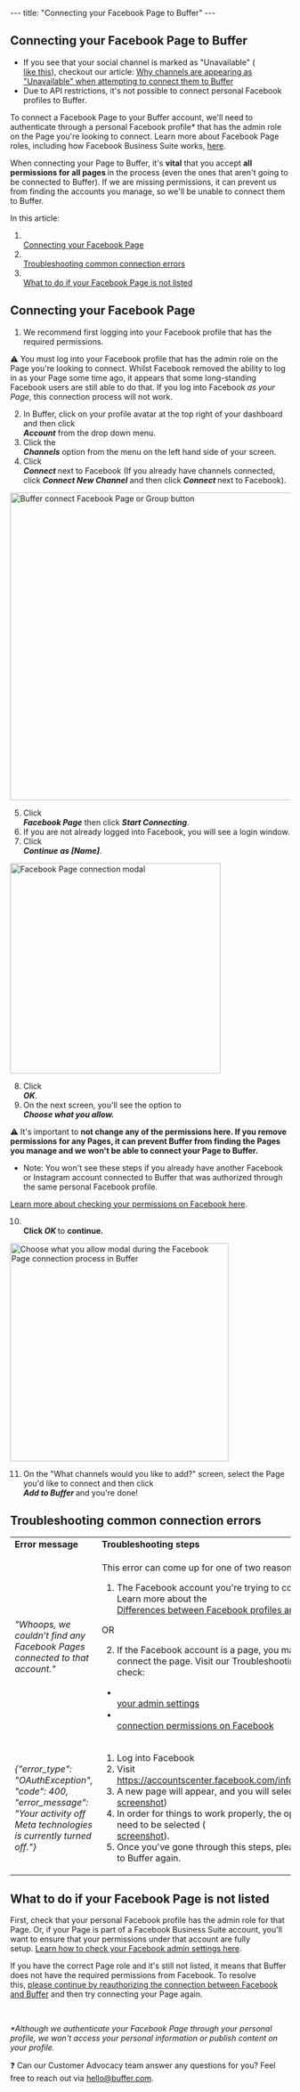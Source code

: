 --- title: "Connecting your Facebook Page to Buffer" --- <article id="fullArticle"> <h1 class="title">Connecting your Facebook Page to Buffer</h1> <a href="javascript:window.print()" class="printArticle" title="Print this article" aria-label="Print this Article"><i class="icon-print"></i></a> <div class="callout-blue"> <ul> <li>If you see that your social channel is marked as "Unavailable" (</li><a href="https://share.buffer.com/geu1gyvm" target="_blank">like this</a>), checkout our article:&nbsp;<a href="https://buffer.helpscoutdocs.com/article/571-unavailable-channels-are-likely-connected-to-another-buffer-organization" target="_blank">Why channels are appearing as "Unavailable" when attempting to connect them to Buffer</a></li> <li>Due to API restrictions, it's not possible to connect personal Facebook profiles to Buffer.</li> </ul> </div> <p>To connect a Facebook Page to your Buffer account, we'll need to authenticate through a personal Facebook profile* that has the admin role on the Page you're looking to connect. Learn more about Facebook Page roles, including how Facebook Business Suite works,&nbsp;<a href="https://support.buffer.com//support.buffer.com/article/872-facebook-troubleshooting-guide#Checking-your-admin-settings-in-your-Facebook-Page-BOhZf" target="_self">here</a>.</p> <p>When connecting your Page to Buffer, it's&nbsp;<strong>vital</strong>&nbsp;that you accept&nbsp;<strong>all permissions for all pages&nbsp;</strong>in the process (even the ones that aren't going to be connected to&nbsp;Buffer). If we are missing permissions, it can prevent us from finding the accounts you manage, so we'll be unable to connect them to Buffer.&nbsp;</p> <p>In this article:</p> <ol> <li></li><a href="#h_cb07a98c-c6ef-424e-b9ae-a1c12df9e72f" target="_self">Connecting your Facebook Page</a></li> <li></li><a href="#Troubleshooting-common-connection-errors-nJPiw">Troubleshooting common connection errors</a></li> <li></li><a href="#h_62cebd04-dff5-4e02-b4b5-3412539580de" target="_self">What to do if your Facebook Page is not listed</a></li> </ol> <h2 id="h_cb07a98c-c6ef-424e-b9ae-a1c12df9e72f">Connecting your Facebook Page</h2> <ol> <li>We recommend first logging into your Facebook profile that has the required permissions.</li> </ol> <div class="callout-red"> <p>⚠️ You must log into your Facebook&nbsp;profile&nbsp;that has the admin role on the Page you're looking to connect. Whilst Facebook removed the ability to log in as your Page some time ago, it appears that some long-standing Facebook users are still able to do that. If you log into Facebook&nbsp;<em>as your Page</em>, this connection process will not work.</p> </div> <ol start="2"> <li>In Buffer, click on your profile avatar at the top right of your dashboard and then click&nbsp;</li><em><strong>Account</strong></em>&nbsp;from the drop down menu.</li> <li>Click the&nbsp;</li><em><strong>Channels</strong></em>&nbsp;option from the menu on the left hand side of your screen.</li> <li>Click&nbsp;</li><em><strong>Connect&nbsp;</strong></em>next to Facebook (If you already have channels connected, click&nbsp;<em><strong>Connect New Channel</strong></em>&nbsp;and then click&nbsp;<em><strong>Connect&nbsp;</strong></em>next to Facebook).</li> </ol> <img src="//d33v4339jhl8k0.cloudfront.net/docs/assets/64cb6cf86d4a3e191f237e66/images/67e2d1670667114ad3f025cb/file-4GG51qdEZ4.jpg" alt="Buffer connect Facebook Page or Group button" style="width: 553px; " /> <ol start="5"> <li>Click&nbsp;</li><em><strong>Facebook Page</strong></em>&nbsp;then click&nbsp;<em><strong>Start Connecting</strong></em>.</li> <li>If you are not already logged into Facebook, you will see a login window.</li> <li>Click&nbsp;</li><em><strong>Continue as [Name]</strong></em>.</li> </ol> <img src="//d33v4339jhl8k0.cloudfront.net/docs/assets/64cb6cf86d4a3e191f237e66/images/65149929556a3e3cf18cbfe8/img-1703224-1695848744-1623192212.png" alt="Facebook Page connection modal" style="width: 377.986px; " /> <ol start="8"> <li>Click&nbsp;</li><em><strong>OK</strong></em>.</li> <li>On the next screen, you'll see the option to&nbsp;</li><em><strong>Choose what you allow.&nbsp;</strong></em></li> </ol> <div class="callout-red"> <p>⚠️ It's important to&nbsp;<strong>not change any of the permissions here. If you remove permissions for any Pages, it can prevent Buffer from finding the Pages you manage and we won't be able to connect your Page to Buffer.&nbsp;</strong></p> <ul> <li>Note: You won't see these steps if you already have another Facebook or Instagram account connected to Buffer that was authorized through the same personal Facebook profile.</li> </ul> <p><a href="https://support.buffer.com//support.buffer.com/article/872-facebook-troubleshooting-guide#Checking-your-connection-permissions-on-Facebook-rYUSI">Learn more about checking your permissions on Facebook here</a>.</p> </div> <ol start="10"> <li></li><strong>Click&nbsp;</strong><strong><em>OK&nbsp;</em></strong>to&nbsp;<strong>continue.&nbsp;</strong></li> </ol> <img src="//d33v4339jhl8k0.cloudfront.net/docs/assets/64cb6cf86d4a3e191f237e66/images/6526ff63dfdf44337125de37/file-yuGY98RPHe.png" alt="Choose what you allow modal during the Facebook Page connection process in Buffer" style="width: 391.988px; " /> <ol start="11"> <li>On the "What channels would you like to add?" screen, select the Page you'd like to connect and then click&nbsp;</li><em><strong>Add to Buffer&nbsp;</strong></em>and you're done!</li> </ol> <h2 id="Troubleshooting-common-connection-errors-nJPiw">Troubleshooting common connection errors</h2> <table class="hs-table"> <tbody> <tr> <td><b>Error message</b></td> <td><b>Troubleshooting steps</b></td> </tr> <tr> <td><i>"Whoops, we couldn’t find any Facebook Pages connected to that account." </i></td> <td><p>This error can come up for one of two reasons:</p> <ol> <li>The Facebook account you're trying to connect is set as a profile and not a page. Learn more about the </li><a href="https://support.buffer.com//support.buffer.com/article/869-differences-between-facebook-pages-and-profiles#How-can-I-tell-if-Im-using-a-Page-personal-profile-or-a-professiona-VVTsf">Differences between Facebook profiles and Pages here</a>.</li> </ol><p>OR</p> <ol start="2"> <li>If the Facebook account is a page, you may have insufficient permissions to connect the page. Visit our Troubleshooting Facebook connections guide to check:</li> </ol> <ul> <li></li><a href="https://support.buffer.com//support.buffer.com/article/872-facebook-troubleshooting-guide#Checking-your-admin-settings-in-your-Facebook-Page-BOhZf">your admin settings</a></li> <li></li><a href="https://support.buffer.com//support.buffer.com/article/872-facebook-troubleshooting-guide#Checking-your-connection-permissions-on-Facebook-rYUSI">connection permissions on Facebook</a></li> </ul></td> </tr> <tr> <td><i>{"error_type": "OAuthException", "code": 400, "error_message": "Your activity off Meta technologies is currently turned off."}</i></td> <td> <ol> <li>Log into Facebook</li> <li>Visit </li><a href="https://accountscenter.facebook.com/info_and_permissions/off_facebook_activity/">https://accountscenter.facebook.com/info_and_permissions/off_facebook_activity/</a></li> <li>A new page will appear, and you will select "Manage Future Activity." (</li><a href="https://share.buffer.com/NQu9yNjJ">screenshot</a>)</li> <li>In order for things to work properly, the option for "Connect Future Activity" would need to be selected (</li><a href="https://share.buffer.com/NQu9yNjJ">screenshot</a>).</li> <li>Once you've gone through this steps, please try connecting your Facebook page to Buffer again.</li> </ol></td> </tr> </tbody> </table> <h2 id="h_62cebd04-dff5-4e02-b4b5-3412539580de">What to do if your Facebook Page is not listed</h2> <p>First, check that your personal Facebook profile has the admin role for that Page. Or, if your Page is part of a Facebook Business Suite account, you'll want to ensure that your permissions under that account are fully setup.&nbsp;<a href="https://support.buffer.com//support.buffer.com/article/872-facebook-troubleshooting-guide#Checking-your-admin-settings-in-your-Facebook-Page-BOhZf" target="_blank">Learn how to check your Facebook admin settings here</a>.</p> <p>If you have the correct Page role and it's still not listed, it means that Buffer does not have the required permissions from Facebook. To resolve this,&nbsp;<a href="https://support.buffer.com//support.buffer.com/article/872-facebook-troubleshooting-guide#Reauthorizing-the-connection-between-Facebook-and-Buffer--tiX4P" target="_blank">please continue by reauthorizing the connection between Facebook and Buffer</a>&nbsp;and then try connecting your Page again.</p><br /> <p><i>*Although we authenticate your Facebook Page through your personal profile, we won't access your personal information or publish content on your profile.</i></p> <div class="callout"> <p>❓ Can our Customer Advocacy team answer any questions for you? Feel free to reach out&nbsp;via <a href="mailto:hello@buffer.com">hello@buffer.com</a>.</p> </div> </article> 